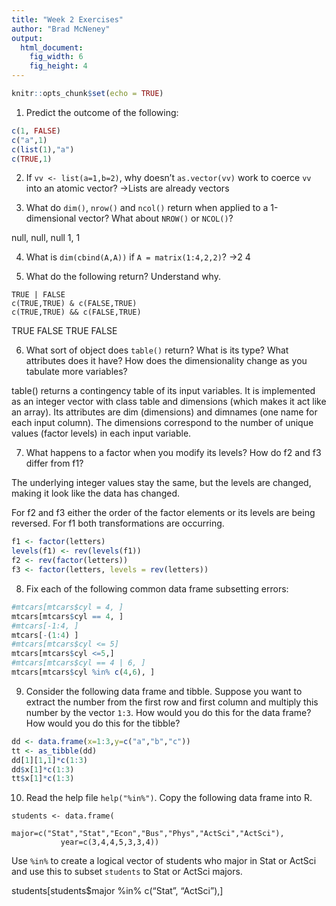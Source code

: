 ```yaml
---
title: "Week 2 Exercises"
author: "Brad McNeney"
output: 
  html_document:
    fig_width: 6
    fig_height: 4
---
```


```r
knitr::opts_chunk$set(echo = TRUE)
```

1. Predict the outcome of the following:
```r
c(1, FALSE)
c("a",1)
c(list(1),"a")
c(TRUE,1)
```

2. If `vv <- list(a=1,b=2)`, why doesn't `as.vector(vv)`
work to coerce `vv` into an atomic vector?
->Lists are already vectors 

3. What do `dim()`, `nrow()` and `ncol()` return when applied to a 1-dimensional vector? What about `NROW()` or `NCOL()`?

null, null, null
1, 1

4. What is `dim(cbind(A,A))` if `A = matrix(1:4,2,2)`?
->2 4

5. What do the following return? Understand why. 
```
TRUE | FALSE
c(TRUE,TRUE) & c(FALSE,TRUE)
c(TRUE,TRUE) && c(FALSE,TRUE)
```
TRUE
FALSE TRUE
FALSE


6. What sort of object does `table()` return? What is its type? What attributes does it have? How does the dimensionality change as you tabulate more variables?

table() returns a contingency table of its input variables. It is implemented as an integer vector with class table and dimensions (which makes it act like an array). Its attributes are dim (dimensions) and dimnames (one name for each input column). The dimensions correspond to the number of unique values (factor levels) in each input variable.

7. What happens to a factor when you modify its levels?
How do f2 and f3 differ from f1?

The underlying integer values stay the same, but the levels are changed, making it look like the data has changed.

For f2 and f3 either the order of the factor elements or its levels are being reversed. For f1 both transformations are occurring.

```r
f1 <- factor(letters)
levels(f1) <- rev(levels(f1))
f2 <- rev(factor(letters))
f3 <- factor(letters, levels = rev(letters))
```

8. Fix each of the following common data frame subsetting errors:
```r
#mtcars[mtcars$cyl = 4, ]
mtcars[mtcars$cyl == 4, ]
#mtcars[-1:4, ]
mtcars[-(1:4) ]
#mtcars[mtcars$cyl <= 5]
mtcars[mtcars$cyl <=5,]
#mtcars[mtcars$cyl == 4 | 6, ]
mtcars[mtcars$cyl %in% c(4,6), ]
```

9. Consider the following data frame and tibble. Suppose
you want to extract the number from the first row and first column and 
multiply this number by the vector `1:3`. How would
you do this for the data frame? How would you do this
for the tibble?
```r
dd <- data.frame(x=1:3,y=c("a","b","c"))
tt <- as_tibble(dd)
dd[1][1,1]*c(1:3)
dd$x[1]*c(1:3)
tt$x[1]*c(1:3)

```

10. Read the help file `help("%in%")`. Copy the following data frame into R.
```
students <- data.frame(
           major=c("Stat","Stat","Econ","Bus","Phys","ActSci","ActSci"),
           year=c(3,4,4,5,3,3,4))
```
Use `%in%` to create a logical vector of students who major in Stat
or ActSci and use this to subset `students` to Stat or ActSci majors.

students[students$major %in% c("Stat", "ActSci"),]